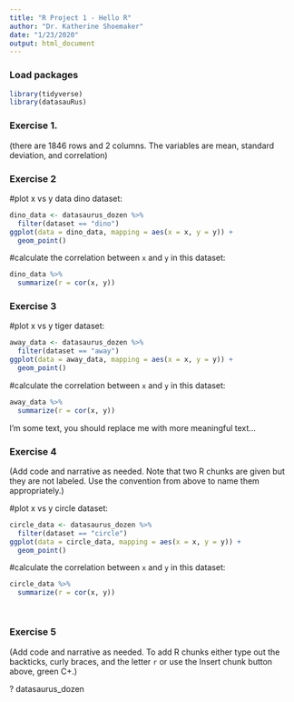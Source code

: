 ```yaml
---
title: "R Project 1 - Hello R"
author: "Dr. Katherine Shoemaker"
date: "1/23/2020"
output: html_document
---
```


### Load packages

```r
library(tidyverse) 
library(datasauRus)
```


### Exercise 1. 

(there are 1846 rows and 2 columns. The variables are mean, standard deviation, and correlation)

### Exercise 2



#plot x vs y data dino dataset:

```r
dino_data <- datasaurus_dozen %>%
  filter(dataset == "dino")
ggplot(data = dino_data, mapping = aes(x = x, y = y)) +
  geom_point()
```

#calculate the correlation between `x` and `y` in this dataset:

```r
dino_data %>%
  summarize(r = cor(x, y))
```

### Exercise 3


#plot x vs y tiger dataset:

```r
away_data <- datasaurus_dozen %>%
  filter(dataset == "away")
ggplot(data = away_data, mapping = aes(x = x, y = y)) +
  geom_point()
```

#calculate the correlation between `x` and `y` in this dataset:

```r
away_data %>%
  summarize(r = cor(x, y))


```

I'm some text, you should replace me with more meaningful text...



### Exercise 4

(Add code and narrative as needed. Note that two R chunks are given but they are not labeled. Use the convention from above to name them appropriately.)

#plot x vs y circle dataset:

```r
circle_data <- datasaurus_dozen %>%
  filter(dataset == "circle")
ggplot(data = circle_data, mapping = aes(x = x, y = y)) +
  geom_point()
```

#calculate the correlation between `x` and `y` in this dataset:

```r
circle_data %>%
  summarize(r = cor(x, y))


```

```r
```

```r
```

### Exercise 5

(Add code and narrative as needed. To add R chunks either type out the backticks, curly braces, and the letter `r` or use the Insert chunk button above, green C+.)

? datasaurus_dozen
